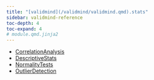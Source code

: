 ```yaml
---
title: "[validmind](/validmind/validmind.qmd).stats"
sidebar: validmind-reference
toc-depth: 4
toc-expand: 4
# module.qmd.jinja2
---
```


- [CorrelationAnalysis](stats/CorrelationAnalysis.qmd)
- [DescriptiveStats](stats/DescriptiveStats.qmd)
- [NormalityTests](stats/NormalityTests.qmd)
- [OutlierDetection](stats/OutlierDetection.qmd)
